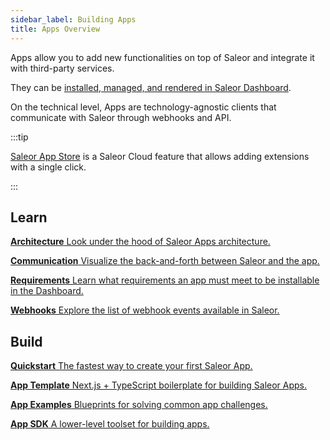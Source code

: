 ```yaml
---
sidebar_label: Building Apps
title: Apps Overview
---
```



Apps allow you to add new functionalities on top of Saleor and integrate it with third-party services.

They can be [installed, managed, and rendered in Saleor Dashboard](extending-dashboard-with-apps).

On the technical level, Apps are technology-agnostic clients that communicate with Saleor through webhooks and API.

:::tip

[Saleor App Store](../../app-store/overview) is a Saleor Cloud feature that allows adding extensions with a single click.

:::

## Learn

<CardGrid>

[**Architecture** Look under the hood of Saleor Apps architecture.](architecture/overview)

[**Communication** Visualize the back-and-forth between Saleor and the app.](architecture/communication-between-app-and-saleor)

[**Requirements** Learn what requirements an app must meet to be installable in the Dashboard.](architecture/app-requirements)

[**Webhooks** Explore the list of webhook events available in Saleor.](../../../api-reference/webhooks/enums/webhook-event-type-enum)

</CardGrid>

## Build

<CardGrid>

[**Quickstart** The fastest way to create your first Saleor App.](quickstart)

[**App Template** Next.js + TypeScript boilerplate for building Saleor Apps.](developing-apps/app-template)

[**App Examples** Blueprints for solving common app challenges.](developing-apps/app-examples)

[**App SDK** A lower-level toolset for building apps.](developing-apps/app-sdk/overview)

</CardGrid>
